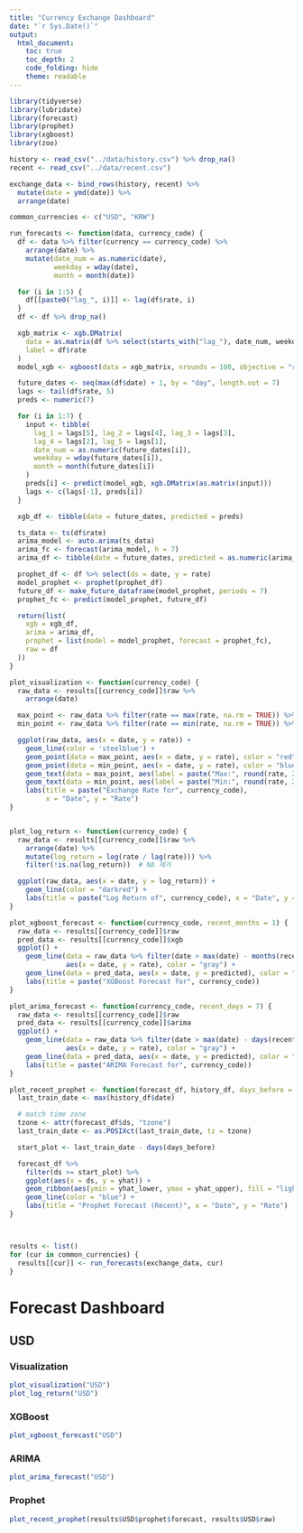 ```yaml
---
title: "Currency Exchange Dashboard"
date: "`r Sys.Date()`"
output:
  html_document:
    toc: true
    toc_depth: 2
    code_folding: hide
    theme: readable
---
```


```r
library(tidyverse)
library(lubridate)
library(forecast)
library(prophet)
library(xgboost)
library(zoo)

history <- read_csv("../data/history.csv") %>% drop_na()
recent <- read_csv("../data/recent.csv")

exchange_data <- bind_rows(history, recent) %>%
  mutate(date = ymd(date)) %>%
  arrange(date)

common_currencies <- c("USD", "KRW")

run_forecasts <- function(data, currency_code) {
  df <- data %>% filter(currency == currency_code) %>%
    arrange(date) %>%
    mutate(date_num = as.numeric(date),
           weekday = wday(date),
           month = month(date))

  for (i in 1:5) {
    df[[paste0("lag_", i)]] <- lag(df$rate, i)
  }
  df <- df %>% drop_na()

  xgb_matrix <- xgb.DMatrix(
    data = as.matrix(df %>% select(starts_with("lag_"), date_num, weekday, month)),
    label = df$rate
  )
  model_xgb <- xgboost(data = xgb_matrix, nrounds = 100, objective = "reg:squarederror", verbose = 0)

  future_dates <- seq(max(df$date) + 1, by = "day", length.out = 7)
  lags <- tail(df$rate, 5)
  preds <- numeric(7)

  for (i in 1:7) {
    input <- tibble(
      lag_1 = lags[5], lag_2 = lags[4], lag_3 = lags[3],
      lag_4 = lags[2], lag_5 = lags[1],
      date_num = as.numeric(future_dates[i]),
      weekday = wday(future_dates[i]),
      month = month(future_dates[i])
    )
    preds[i] <- predict(model_xgb, xgb.DMatrix(as.matrix(input)))
    lags <- c(lags[-1], preds[i])
  }

  xgb_df <- tibble(date = future_dates, predicted = preds)

  ts_data <- ts(df$rate)
  arima_model <- auto.arima(ts_data)
  arima_fc <- forecast(arima_model, h = 7)
  arima_df <- tibble(date = future_dates, predicted = as.numeric(arima_fc$mean))

  prophet_df <- df %>% select(ds = date, y = rate)
  model_prophet <- prophet(prophet_df)
  future_df <- make_future_dataframe(model_prophet, periods = 7)
  prophet_fc <- predict(model_prophet, future_df)

  return(list(
    xgb = xgb_df,
    arima = arima_df,
    prophet = list(model = model_prophet, forecast = prophet_fc),
    raw = df
  ))
}

plot_visualization <- function(currency_code) {
  raw_data <- results[[currency_code]]$raw %>%
    arrange(date)

  max_point <- raw_data %>% filter(rate == max(rate, na.rm = TRUE)) %>% dplyr::slice(1)
  min_point <- raw_data %>% filter(rate == min(rate, na.rm = TRUE)) %>% dplyr::slice(1)

  ggplot(raw_data, aes(x = date, y = rate)) +
    geom_line(color = 'steelblue') +
    geom_point(data = max_point, aes(x = date, y = rate), color = "red", size = 3) +
    geom_point(data = min_point, aes(x = date, y = rate), color = "blue", size = 3) +
    geom_text(data = max_point, aes(label = paste("Max:", round(rate, 2))), vjust = -1, hjust = 0.5, size = 3) +
    geom_text(data = min_point, aes(label = paste("Min:", round(rate, 2))), vjust = 1.5, hjust = 0.5, size = 3) +
    labs(title = paste("Exchange Rate for", currency_code),
         x = "Date", y = "Rate")
}


plot_log_return <- function(currency_code) {
  raw_data <- results[[currency_code]]$raw %>%
    arrange(date) %>%
    mutate(log_return = log(rate / lag(rate))) %>%
    filter(!is.na(log_return))  # NA 제거

  ggplot(raw_data, aes(x = date, y = log_return)) +
    geom_line(color = "darkred") +
    labs(title = paste("Log Return of", currency_code), x = "Date", y = "Log Return")
}

plot_xgboost_forecast <- function(currency_code, recent_months = 1) {
  raw_data <- results[[currency_code]]$raw
  pred_data <- results[[currency_code]]$xgb
  ggplot() +
    geom_line(data = raw_data %>% filter(date > max(date) - months(recent_months)),
              aes(x = date, y = rate), color = "gray") +
    geom_line(data = pred_data, aes(x = date, y = predicted), color = "green") +
    labs(title = paste("XGBoost Forecast for", currency_code))
}

plot_arima_forecast <- function(currency_code, recent_days = 7) {
  raw_data <- results[[currency_code]]$raw
  pred_data <- results[[currency_code]]$arima
  ggplot() +
    geom_line(data = raw_data %>% filter(date > max(date) - days(recent_days)),
              aes(x = date, y = rate), color = "gray") +
    geom_line(data = pred_data, aes(x = date, y = predicted), color = "purple") +
    labs(title = paste("ARIMA Forecast for", currency_code))
}

plot_recent_prophet <- function(forecast_df, history_df, days_before = 21) {
  last_train_date <- max(history_df$date)

  # match time zone
  tzone <- attr(forecast_df$ds, "tzone")
  last_train_date <- as.POSIXct(last_train_date, tz = tzone)

  start_plot <- last_train_date - days(days_before)

  forecast_df %>%
    filter(ds >= start_plot) %>%
    ggplot(aes(x = ds, y = yhat)) +
    geom_ribbon(aes(ymin = yhat_lower, ymax = yhat_upper), fill = "lightblue", alpha = 0.3) +
    geom_line(color = "blue") +
    labs(title = "Prophet Forecast (Recent)", x = "Date", y = "Rate")
}



results <- list()
for (cur in common_currencies) {
  results[[cur]] <- run_forecasts(exchange_data, cur)
}
```

# Forecast Dashboard {.tabset}

## USD {.tabset}

### Visualization
```r
plot_visualization("USD")
plot_log_return("USD")
```

### XGBoost
```r
plot_xgboost_forecast("USD")
```

### ARIMA
```r
plot_arima_forecast("USD")
```

### Prophet
```r
plot_recent_prophet(results$USD$prophet$forecast, results$USD$raw)
```

